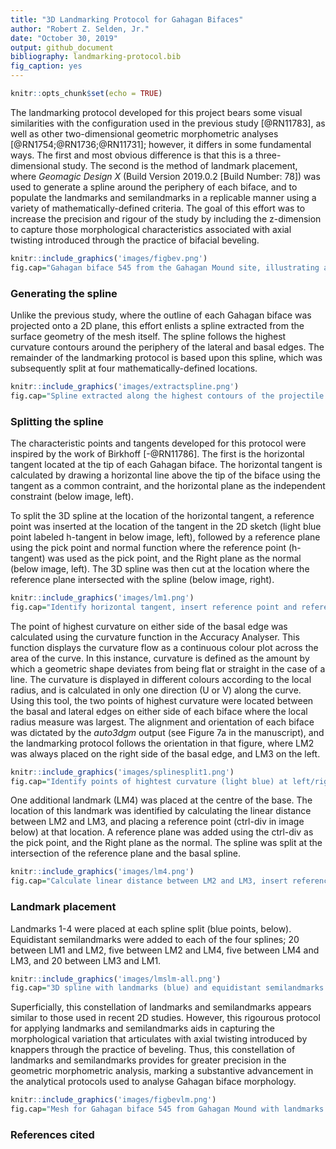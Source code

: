```yaml
---
title: "3D Landmarking Protocol for Gahagan Bifaces"
author: "Robert Z. Selden, Jr."
date: "October 30, 2019"
output: github_document
bibliography: landmarking-protocol.bib
fig_caption: yes
---
```


```r
knitr::opts_chunk$set(echo = TRUE)
```

The landmarking protocol developed for this project bears some visual similarities with the configuration used in the previous study [@RN11783], as well as other two-dimensional geometric morphometric analyses [@RN1754;@RN1736;@RN11731]; however, it differs in some fundamental ways. The first and most obvious difference is that this is a three-dimensional study. The second is the method of landmark placement, where _Geomagic Design X_ (Build Version 2019.0.2 [Build Number: 78]) was used to generate a spline around the periphery of each biface, and to populate the landmarks and semilandmarks in a replicable manner using a variety of mathematically-defined criteria. The goal of this effort was to increase the precision and rigour of the study by including the z-dimension to capture those morphological characteristics associated with axial twisting introduced through the practice of bifacial beveling.

```r
knitr::include_graphics('images/figbev.png')
fig.cap="Gahagan biface 545 from the Gahagan Mound site, illustrating axial twisting. \\label{figbev}"
```

### Generating the spline

Unlike the previous study, where the outline of each Gahagan biface was projected onto a 2D plane, this effort enlists a spline extracted from the surface geometry of the mesh itself. The spline follows the highest curvature contours around the periphery of the lateral and basal edges. The remainder of the landmarking protocol is based upon this spline, which was subsequently split at four mathematically-defined locations.

```r
knitr::include_graphics('images/extractspline.png')
fig.cap="Spline extracted along the highest contours of the projectile. \\label{figspline}"
```

### Splitting the spline

The characteristic points and tangents developed for this protocol were inspired by the work of Birkhoff [-@RN11786]. The first is the horizontal tangent located at the tip of each Gahagan biface. The horizontal tangent is calculated by drawing a horizontal line above the tip of the biface using the tangent as a common contraint, and the horizontal plane as the independent constraint (below image, left).

To split the 3D spline at the location of the horizontal tangent, a reference point was inserted at the location of the tangent in the 2D sketch (light blue point labeled h-tangent in below image, left), followed by a reference plane using the pick point and normal function where the reference point (h-tangent) was used as the pick point, and the Right plane as the normal (below image, left). The 3D spline was then cut at the location where the reference plane intersected with the spline (below image, right).

```r
knitr::include_graphics('images/lm1.png')
fig.cap="Identify horizontal tangent, insert reference point and reference plane (left). Use reference plane to cut spline at the location of the horizontal tangent (right). \\label{figlm1}"
```

The point of highest curvature on either side of the basal edge was calculated using the curvature function in the Accuracy Analyser. This function displays the curvature flow as a continuous colour plot across the area of the curve. In this instance, curvature is defined as the amount by which a geometric shape deviates from being flat or straight in the case of a line. The curvature is displayed in different colours according to the local radius, and is calculated in only one direction (U or V) along the curve. Using this tool, the two points of highest curvature were located between the basal and lateral edges on either side of each biface where the local radius measure was largest. The alignment and orientation of each biface was dictated by the _auto3dgm_ output (see Figure 7a in the manuscript), and the landmarking protocol follows the orientation in that figure, where LM2 was always placed on the right side of the basal edge, and LM3 on the left.

```r
knitr::include_graphics('images/splinesplit1.png')
fig.cap="Identify points of hightest curvature (light blue) at left/right intersection of lateral and basal edges. \\label{figsplinesplitlr}"
```

One additional landmark (LM4) was placed at the centre of the base. The location of this landmark was identified by calculating the linear distance between LM2 and LM3, and placing a reference point (ctrl-div in image below) at that location. A reference plane was added using the ctrl-div as the pick point, and the Right plane as the normal. The spline was split at the intersection of the reference plane and the basal spline.

```r
knitr::include_graphics('images/lm4.png')
fig.cap="Calculate linear distance between LM2 and LM3, insert reference plane coplanar to Right plane equidistant between LM2 and LM3, and use the reference plane to cut the spline.  \\label{figlm4}"
```

### Landmark placement

Landmarks 1-4 were placed at each spline split (blue points, below). Equidistant semilandmarks were added to each of the four splines; 20 between LM1 and LM2, five between LM2 and LM4, five between LM4 and LM3, and 20 between LM3 and LM1.

```r
knitr::include_graphics('images/lmslm-all.png')
fig.cap="3D spline with landmarks (blue) and equidistant semilandmarks (white) applied, with top, right, and front planes. Semilandmarks are renumbered in post.  \\label{figlmslm-all}"
```

Superficially, this constellation of landmarks and semilandmarks appears similar to those used in recent 2D studies. However, this rigourous protocol for applying landmarks and semilandmarks aids in capturing the morphological variation that articulates with axial twisting introduced by knappers through the practice of beveling. Thus, this constellation of landmarks and semilandmarks provides for greater precision in the geometric morphometric analysis, marking a substantive advancement in the analytical protocols used to analyse Gahagan biface morphology.

```r
knitr::include_graphics('images/figbevlm.png')
fig.cap="Mesh for Gahagan biface 545 from Gahagan Mound with landmarks and equidistant semilandmarks applied. \\label{figbevlm}"
```

### References cited
